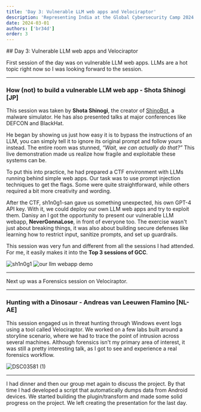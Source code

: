 ```yaml
---
title: 'Day 3: Vulnerable LLM web apps and Velociraptor'
description: 'Representing India at the Global Cybersecurity Camp 2024 in Thailand.'
date: 2024-03-01
authors: ['br34d']
order: 3
---
```


<div class="invisible h-0! [&+*]:mt-0 [&+*_*]:mt-0">
## Day 3: Vulnerable LLM web apps and Velociraptor
</div>


First session of the day was on vulnerable LLM web apps. LLMs are a hot topic right now so I was looking forward to the session. 

---

### How (not) to build a vulnerable LLM web app - Shota Shinogi [JP]
This session was taken by **Shota Shinogi**, the creator of [ShinoBot](https://github.com/Sh1n0g1/ShinoBOT), a malware simulator. He has also presented talks at major conferences like DEFCON and BlackHat.

He began by showing us just how easy it is to bypass the instructions of an LLM, you can simply tell it to ignore its original prompt and follow yours instead. The entire room was stunned, *“Wait, we can actually do that?”* This live demonstration made us realize how fragile and exploitable these systems can be.

To put this into practice, he had prepared a CTF environment with LLMs running behind simple web apps. Our task was to use prompt injection techniques to get the flags. Some were quite straightforward, while others required a bit more creativity and wording.

After the CTF, sh1n0g1-san gave us something unexpected, his own GPT-4 API key. With it, we could deploy our own LLM web apps and try to exploit them. Danisy an I got the opportunity to present our vulnerable LLM webapp, **NeverGonnaLose**, in front of everyone too. The exercise wasn't just about breaking things, it was also about building secure defenses like learning how to restrict input, sanitize prompts, and set up guardrails.

This session was very fun and different from all the sessions I had attended. For me, it easily makes it into the **Top 3 sessions of GCC**.

![sh1n0g1](./assets/llm-shinogi.jpg)
![our llm webapp demo](./assets/llm-my-poc.JPG)

---

Next up was a Forensics session on Velociraptor.

---

### Hunting with a Dinosaur - Andreas van Leeuwen Flamino [NL-AE]
This session engaged us in threat hunting through Windows event logs using a tool called Velociraptor. We worked on a few labs built around a storyline scenario, where we had to trace the point of intrusion across several machines. Although forensics isn't my primary area of interest, it was still a pretty interesting talk, as I got to see and experience a real forensics workflow.

![DSC03581 (1)](./assets/dino-hunt.jpg)

---

I had dinner and then our group met again to discuss the project. By that time I had developed a script that automatically dumps data from Android devices. We started building the plugin/transform and made some solid progress on the project. We left creating the presentation for the last day.